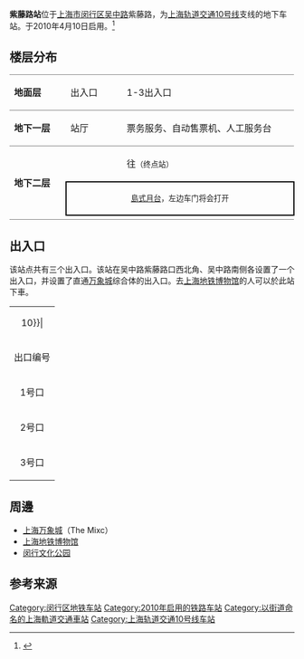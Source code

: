 {{noteTA 
|G1 =Railway}}
{{Infobox station
|name = 紫藤路
|eng_name = Ziteng Road
|symbol_right =
|linecolour = {{上海地铁颜色|10|yes}}
|image = 紫藤路站站台.JPG
|caption = 紫藤路站站台
|other_name = 
|country = {{PRC}}
|borough = [[上海市|上海市]][[闵行区|闵行区]][[虹桥镇_(上海市)|虹桥镇]]与[[七宝镇|七宝镇]]交界
|address = [[吴中路|吴中路]]与[[紫藤路|紫藤路]]交叉口
|coordinates = {{coord|31|10|16|N|121|21|34|E|type:railwaystation}}
|elevation = 
|owned = [[上海申通地铁集团|上海申通地铁集团]]
|operator = [[上海地铁|上海地铁]]
|lines = {{上海地铁线路名|10|SL}}
|distance = 
|platform = 1個[[島式月台|島式月台]]
|tracks = 2条
|bus_routes = 
|bus_stands = 
|connections = 
|structure = 地下车站
|hall = 地下站厅
|depth = 
|levels = 
|interchange = 
|exits = 3个
|architect = 
|architectural_style = 
|colour = 
|type = 
|status = 运营中
|code = L10/05-2
|classification = 
|website = 
|built = 
|opened = {{Start date|2010|4|10|df=y}}
|closed = 
|former = 
|pass_year = 
|passengers = 
|pass_system = 
|pass_rank = 
|mpassengers = 
|trains = 
|station_hours = 
|hours = 
|first = 往{{上海地铁起讫站|10|L|航中路}}：6:23<br/>往{{上海地铁起讫站|10|R}}：5:32
|last = 往{{上海地铁起讫站|10|L|航中路}}：23:34<br/>往{{上海地铁起讫站|10|R}}：22:27
|adjacent = {{Adjacent stations|system=上海地铁|line=10|left=航中路|right=龙柏新村|note-left=L10/05-3|note-mid=L10/05-2|note-right=L10/05-1|type1=支线}}
}}
'''紫藤路站'''位于[[上海市|上海市]][[闵行区|闵行区]][[吴中路|吴中路]]紫藤路，为[[上海轨道交通10号线|上海轨道交通10号线]]支线的地下车站。于2010年4月10日启用。<ref>{{cite web|url=http://sh.xinmin.cn/minsheng/2010/04/08/4346435.html|title=轨交10号线4月10日开通试运营 暂不接通虹桥枢纽|work=新民网|date=2010-04-08|deadurl=yes|archiveurl=https://web.archive.org/web/20160304111605/http://sh.xinmin.cn/minsheng/2010/04/08/4346435.html|archivedate=2016-03-04|access-date=2015-11-22}}</ref>

== 楼层分布 ==
{|cellspacing=0 cellpadding=3
|style="border-top:solid 1px gray;border-bottom:solid 1px gray;" width=100|'''地面层'''
|style="border-top:solid 1px gray;border-bottom:solid 1px gray;" width=100|出入口
|style="border-top:solid 1px gray;border-bottom:solid 1px gray;" width=350|1-3出入口
|-
|style="border-bottom:solid 1px gray;"|'''地下一层'''
|style="border-bottom:solid 1px gray;"|站厅
|style="border-bottom:solid 1px gray;"|票务服务、自动售票机、人工服务台
|-
|style="border-bottom:solid 1px gray;" rowspan=3|'''地下二层'''
|{{arrow|L}}
|{{上海地铁线路名|10}}往{{站|航中路}}<small>（终点站）</small>
|-
|style="border-top:solid 2px black;border-right:solid 2px black;border-left:solid 2px black;border-bottom:solid 2px black;" colspan=2|<center><small>[[島式月台|島式月台]]，左边车门将会打开</small></center>
|-
|style="border-bottom:solid 1px gray;"|
|style="border-bottom:solid 1px gray;"|{{split text|{{上海地铁线路名|10}}往{{站|基隆路}}<small>（{{站|龙柏新村}}）</small>|{{arrow|R}}}}
|}

== 出入口 ==
该站点共有三个出入口。该站在吴中路紫藤路口西北角、吴中路南侧各设置了一个出入口，并设置了直通[[上海万象城|万象城]]综合体的出入口。去[[上海地铁博物馆|上海地铁博物馆]]的人可以於此站下車。
{| class="wikitable"
|colspan=4 align="center" bgcolor={{上海地铁颜色|10}}|
|-
! 出口编号 !! 建议前往目的地 !! 照片
|-
| 1号口 ||紫藤路、吴中路、[[上海市金汇高级中学|上海市金汇高级中学]]、[[华虹小学|华虹小学]] ||
|-
| 2号口 ||吴中路、[[上海万象城|上海万象城]]||
|-
| 3号口 ||外环路、吴中路||
|}

== 周邊 ==
*[[上海万象城|上海万象城]]（The Mixc）
*[[上海地铁博物馆|上海地铁博物馆]]
*[[闵行文化公园|闵行文化公园]]

== 参考来源 ==
{{reflist}}

{{commonscat|Ziteng Road Station}}
{{上海轨道交通10号线车站}}

[[Category:闵行区地铁车站|Category:闵行区地铁车站]]
[[Category:2010年启用的铁路车站|Category:2010年启用的铁路车站]]
[[Category:以街道命名的上海軌道交通車站|Category:以街道命名的上海軌道交通車站]]
[[Category:上海轨道交通10号线车站|Category:上海轨道交通10号线车站]]